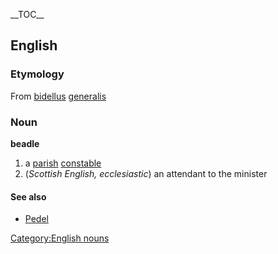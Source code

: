 {{wikipedia}}
__TOC__
== English ==
=== Etymology ===
From {{L.}} [[bidellus]] [[generalis]]
=== Noun ===
[[Category:English nouns]]
'''beadle'''
# a [[parish]] [[constable]]
# (''Scottish English, ecclesiastic'') an attendant to the minister
==== See also ====
* [[Pedel]]